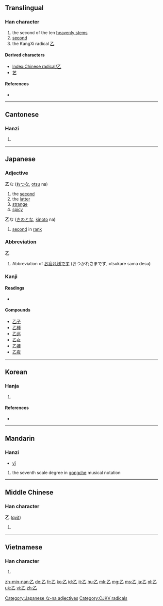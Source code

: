 {{also|之}}
==Translingual==

{{stroke order|type=animate}}

===Han character===
{{Han char|rn=5|rad=乙|as=00|sn=1|four=1771<sub>0</sub>|canj=弓山 (NU)}}

# the second of the ten [[w:Heavenly Stems|heavenly stems]]
# [[second]]
# the KangXi radical [[Index:Chinese radical/乙|乙]]

====Derived characters====
* [[Index:Chinese radical/乙]]
* [[艺]]

====References====
* {{Han ref|kx=0083.150|dkj=00161|dj=0167.070|hdz=10047.040|uh=4E59|ud=20057|bh=A441|bd=42049}}

----

==Cantonese==

===Hanzi===
{{yue-hanzi|jyut=|y=yut6, wat1}}

# {{defn|Cantonese|sort=乙00}}

----

==Japanese==

===Adjective===
'''乙'''な ([[おつ]]な, [[otsu]] na)

# the [[second]]
# the [[latter]]
# [[strange]]
# [[spicy]]

'''乙'''な ([[きのと]]な, [[kinoto]] na)
# [[second]] in [[rank]]

===Abbreviation===
'''乙'''
# Abbreviation of [[お疲れ様です]] (おつかれさまです, otsukare sama desu)

===Kanji===
{{ja-kanji|grade=c|rs=乙00}}

====Readings====
* {{ja-readings|on=[[おつ]] (otsu)|kun=[[きのと]] (kinoto), [[おと]] (oto)}}

====Compounds====
* [[乙子]]
* [[乙種]]
* [[乙巡]]
* [[乙女]]
* [[乙姫]]
* [[乙夜]]

[[Category:Japanese な-na adjectives]]

----

==Korean==

===Hanja===
{{ko-hanja|hangeul=을|rv=eul|mr=ŭl|eumhun=새|ehrv=sae|ehmr=sae|ehy=}}

# {{defn|Korean|sort=乙00}}

====References====
* {{Hanja ref|nav=10977}}

[[Category:CJKV radicals]]

----

==Mandarin==

===Hanzi===
{{cmn-hanzi|pin=[[niè]] ([[nie4]]), [[yǐ]] ([[yi3]])|wg=nieh<sup>4</sup>, i<sup>3</sup>}}
*[[yǐ]]
#{{defn|Mandarin|sort=乙00}} the seventh scale degree in [[gongche]] musical notation

----

==Middle Chinese==

===Han character===
'''乙''' ([[qyit]])

# {{defn|Middle Chinese|sort=乙00}}

----

==Vietnamese==

===Han character===
{{vi-hantu|[[ất]], [[át]], [[ắc]], [[ắt]], [[hắt]], [[ặc]], [[lớt]]|rs=乙00}}

# {{defn|Vietnamese|sort=乙00}}

[[zh-min-nan:乙]]
[[de:乙]]
[[fr:乙]]
[[ko:乙]]
[[id:乙]]
[[it:乙]]
[[hu:乙]]
[[mk:乙]]
[[mg:乙]]
[[ms:乙]]
[[ja:乙]]
[[pl:乙]]
[[uk:乙]]
[[vi:乙]]
[[zh:乙]]